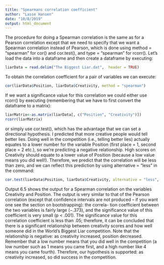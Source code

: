 ```yaml
---
title: "Spearmans correlation coefficient"
author: "Lasse Hansen"
date: "10/8/2019"
output: html_document
---
```


The procedure for doing a Spearman correlation is the same as for a Pearson correlation except that we need to specify that we want a Spearman correlation instead of Pearson, which is done using method = “spearman” for cor() and cor.test(), and type = “spearman” for rcorr(). Let’s load the data into a dataframe and then create a dataframe by executing:

```r
liarData = read.delim("The Biggest Liar.dat",  header = TRUE)
```

To obtain the correlation coefficient for a pair of variables we can execute:

```r
cor(liarData$Position, liarData$Creativity, method = "spearman")
```

If we want a significance value for this correlation we could either use rcorr() by executing (remembering that we have to first convert the dataframe to a matrix):

```r
liarMatrix<-as.matrix(liarData[, c("Position", "Creativity")])
rcorr(liarMatrix)
```

or simply use cor.test(), which has the advantage that we can set a directional hypothesis. I predicted that more creative people would tell better lies. Doing well in the competition (i.e., telling better lies) actually equates to a lower number for the variable Position (first place = 1, second place = 2 etc.), so we’re predicting a negative relationship. High scores on Creativity should equate to a lower value of Position (because a low value means you did well!). Therefore, we predict that the correlation will be less than zero, and we can reflect this prediction by using alternative = “less” in the command:

```r
cor.test(liarData$Position, liarData$Creativity, alternative = "less", method = "spearman")
```

Output 6.5 shows the output for a Spearman correlation on the variables Creativity and Position. The output is very similar to that of the Pearson correlation (except that confidence intervals are not produced – if you want one see the section on bootstrapping): the correla- tion coefficient between the two variables is fairly large (−.373), and the significance value of this coefficient is very small (p < .001). The significance value for this correlation coefficient is less than .05; therefore, it can be concluded that there is a significant relationship between creativity scores and how well someone did in the World’s Biggest Liar competition. Note that the relationship is negative: as creativity increased, position decreased. Remember that a low number means that you did well in the competition (a low number such as 1 means you came first, and a high number like 4 means you came fourth). Therefore, our hypothesis is supported: as creativity increased, so did success in the competition.